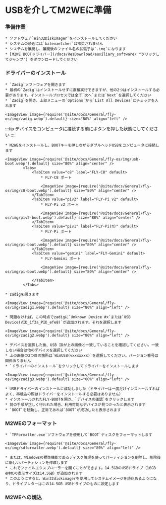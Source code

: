 
# USBを介してM2WEに準備

### 準備作業

    * ソフトウェア`Win32DiskImager`をインストールしてください
    * システムの焼込には`balenaetcher`は推奨されません
    * システムを展開し、展開後のファイル名の拡張子は`.img`になります
    * [M2WE BOOTドライバー](/docs/ResDownload/auxiliary_software/ "クリックしてジャンプ") をダウンロードしてください  

### ドライバーのインストール

    * `Zadig`ソフトウェアを開きます
    * 最初の`Zadig`はインストールせずに直接実行できますが、他の2つはインストールする必要があります。インストールプロセスでは全て`次へ`または`Next`を選択してください
    * `Zadig`を開き、上部メニューの`Options`から`List All Devices`にチェックを入れます

    <ImageView image={require('@site/docs/General/fly-os/img/zadig.webp').default} size="80%" align="left" />

:::tip
デバイスをコンピュータに接続する前にボタンを押した状態にしてください
:::

    * M2WEをインストールし、BOOTキーを押しながらダブルヘッドUSBをコンピュータに接続します

    <ImageView image={require('@site/docs/General/fly-os/img/usb-boot.webp').default} size="80%" align="center" />
            <Tabs>
                <TabItem value="c8" label="FLY-C8" default>
                    * FLY-C8 ポート

                    <ImageView image={require('@site/docs/General/fly-os/img/c8-boot.webp').default} size="80%" align="center" />
                </TabItem>
                <TabItem value="piv2" label="FLY-Pi v2" default>
                    * FLY-Pi v2 ポート

                    <ImageView image={require('@site/docs/General/fly-os/img/piv2-boot.webp').default} size="80%" align="center" />
                </TabItem>
                <TabItem value="piv1" label="FLY-Pi(π)" default>
                    * FLY-Pi ポート

                    <ImageView image={require('@site/docs/General/fly-os/img/pi-boot.webp').default} size="80%" align="center" />
                </TabItem>
                <TabItem value="gemini" label="FLY-Gemini" default>
                    * FLY-Gemini ポート

                    <ImageView image={require('@site/docs/General/fly-os/img/pi-boot.webp').default} size="80%" align="center" />

                </TabItem>
            </Tabs>

    * zadigを開きます

    <ImageView image={require('@site/docs/General/fly-os/img/zadig1.webp').default} size="80%" align="left" />

    * 問題なければ、この時点でzadigに`Unknown Device #x`または`USB Device(VID_1f3a_PID_efe8)`が追加されます。それを選択します

    <ImageView image={require('@site/docs/General/fly-os/img/zadig2.webp').default} size="80%" align="left" />

    * デバイスを選択した後、USB IDが上の画像と一致していることを確認してください。一致しない場合は他のデバイスを選択してください
    * 上の画像の2つ目の箇所は`WinUSB(vxxxxxxx)`を選択してください。バージョン番号は関係ありません
    * `ドライバーのインストール`をクリックしてドライバーをインストールします

    <ImageView image={require('@site/docs/General/fly-os/img/zadig3.webp').default} size="80%" align="left" />

    * USBドライバーのインストールに成功しました（ドライバーは一度だけインストールすればよく、再焼込の際はドライバーをインストールする必要はありません）
    * インストールされたFLY-BOOTを開き、`デバイスの確認`をクリックします
    * 前の手順が正しく行われた場合、利用可能なデバイスが見つかったと表示されます
    * `BOOT`を起動し、正常であれば`BOOT`が成功したと表示されます

### M2WEのフォーマット

    * `TFFormatter.exe`ソフトウェアを使用して`BOOT`ディスクをフォーマットします

    <ImageView image={require('@site/docs/General/fly-os/img/sdformatter.webp').default} size="80%" align="left" />

    * または、Windowsの標準機能であるディスク管理を使ってパーティションを削除し、削除後に新しいパーティションを作成します
    * これでファイルエクスプローラーを開くことができます。14.5GBのUSBドライブ（16GB eMMCの表示サイズは14.5GB）が追加されます
    * このようにすると、Win32diskimagerを使用してシステムイメージを焼込めるようになり、ドライブレターはこの14.5GB USBドライブのものに設定します

### M2WEへの焼込

<WIN32 />
